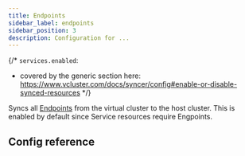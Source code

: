 ```yaml
---
title: Endpoints
sidebar_label: endpoints
sidebar_position: 3
description: Configuration for ...
---
```



{/*
`services.enabled`:
- covered by the generic section here: https://www.vcluster.com/docs/syncer/config#enable-or-disable-synced-resources
*/}

Syncs all [Endpoints](https://kubernetes.io/docs/concepts/services-networking/service/#endpoints) from the virtual cluster to the host cluster. This is enabled by default since Service resources require Engpoints.

## Config reference

<Endpoints/>
